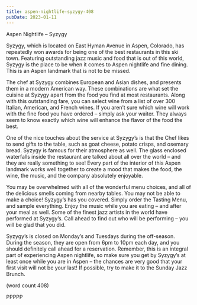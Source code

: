 ```yaml
---
title: aspen-nightlife-syzygy-408
pubDate: 2023-01-11
---
```


Aspen Nightlife – Syzygy

Syzygy, which is located on East Hyman Avenue in 
Aspen, Colorado, has repeatedly won awards for 
being one of the best restaurants in this ski town. 
Featuring outstanding jazz music and food that is 
out of this world, Syzygy is the place to be when it 
comes to Aspen nightlife and fine dining. This is an 
Aspen landmark that is not to be missed.

The chef at Syzygy combines European and Asian 
dishes, and presents them in a modern American 
way. These combinations are what set the cuisine 
at Syzygy apart from the food you find at most 
restaurants. Along with this outstanding fare, you 
can select wine from a list of over 300 Italian, 
American, and French wines. If you aren’t sure 
which wine will work with the fine food you have 
ordered – simply ask your waiter. They always 
seem to know exactly which wine will enhance the 
flavor of the food the best.

One of the nice touches about the service at 
Syzygy’s is that the Chef likes to send gifts to the 
table, such as goat cheese, potato crisps, and 
osemary bread. Syzygy is famous for their 
atmosphere as well. The glass enclosed waterfalls 
inside the restaurant are talked about all over the 
world – and they are really something to see! Every 
part of the interior of this Aspen landmark works 
well together to create a mood that makes the 
food, the wine, the music, and the company 
absolutely enjoyable. 

You may be overwhelmed with all of the wonderful 
menu choices, and all of the delicious smells 
coming from nearby tables. You may not be able to 
make a choice! Syzygy’s has you covered. Simply 
order the Tasting Menu, and sample everything. 
Enjoy the music while you are eating – and after 
your meal as well. Some of the finest jazz artists in 
the world have performed at Syzygy’s. Call ahead 
to find out who will be performing – you will be glad 
that you did.

Syzygy’s is closed on Monday’s and Tuesdays 
during the off-season. During the season, they are 
open from 6pm to 10pm each day, and you should 
definitely call ahead for a reservation. Remember, 
this is an integral part of experiencing Aspen 
nightlife, so make sure you get by Syzygy’s at 
least once while you are in Aspen – the chances 
are very good that your first visit will not be your 
last! If possible, try to make it to the Sunday Jazz 
Brunch.

(word count 408)

PPPPP